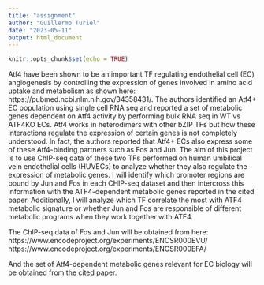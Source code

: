---
title: "assignment"
author: "Guillermo Turiel"
date: "2023-05-11"
output: html_document
---

```{r setup, include=FALSE}
knitr::opts_chunk$set(echo = TRUE)
```


   Atf4 have been shown to be an important TF regulating endothelial cell (EC) angiogenesis by controlling the expression of genes involved in amino acid uptake and metabolism as shown here: https://pubmed.ncbi.nlm.nih.gov/34358431/. The authors identified an Atf4+ EC population using single cell RNA seq and reported a set of metabolic genes dependent on Atf4 activity by performing bulk RNA seq in WT vs ATF4KO ECs. Atf4 works in heterodimers with other bZIP TFs but how these interactions regulate the expression of certain genes is not completely understood. In fact, the authors reported that Atf4+ ECs also express some of these Atf4-binding partners such as Fos and Jun. The aim of this project is to use ChIP-seq data of these two TFs performed on human umbilical vein endothelial cells (HUVECs) to analyze whether they also regulate the expression of metabolic genes. I will identify which promoter regions are bound by Jun and Fos in each CHIP-seq dataset and then intercross this information with the ATF4-dependent metabolic genes reported in the cited paper. Additionally, I will analyze which TF correlate the most with ATF4 metabolic signature or whether Jun and Fos are responsible of different metabolic programs when they work together with ATF4. 
   
   The ChIP-seq data of Fos and Jun will be obtained from here: 
   https://www.encodeproject.org/experiments/ENCSR000EVU/
   https://www.encodeproject.org/experiments/ENCSR000EFA/
   
And the set of Atf4-dependent metabolic genes relevant for EC biology will be obtained from the cited paper. 
    

